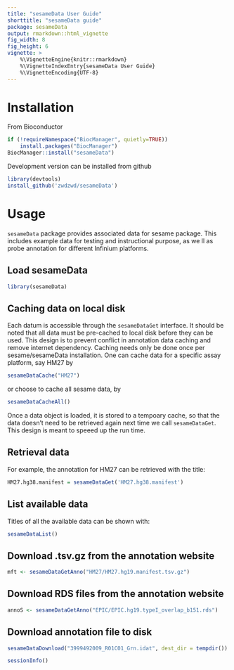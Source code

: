 ```yaml
---
title: "sesameData User Guide"
shorttitle: "sesameData guide"
package: sesameData
output: rmarkdown::html_vignette
fig_width: 8
fig_height: 6
vignette: >
    %\VignetteEngine{knitr::rmarkdown}
    %\VignetteIndexEntry{sesameData User Guide}
    %\VignetteEncoding{UTF-8}
---
```


# Installation

From Bioconductor
```r
if (!requireNamespace("BiocManager", quietly=TRUE))
    install.packages("BiocManager")
BiocManager::install("sesameData")
```

Development version can be installed from github
```r
library(devtools)
install_github('zwdzwd/sesameData')
```

# Usage

`sesameData` package provides associated data for sesame package. This includes
example data for testing and instructional purpose, as we ll as probe annotation
for different Infinium platforms.

## Load sesameData
```r
library(sesameData)
```

## Caching data on local disk

Each datum is accessible through the `sesameDataGet` interface. It should be
noted that all data must be pre-cached to local disk before they can be used.
This design is to prevent conflict in annotation data caching and remove
internet dependency. Caching needs only be done once per sesame/sesameData
installation. One can cache data for a specific assay platform, say HM27 by
```r
sesameDataCache("HM27")
```
or choose to cache all sesame data, by
```r
sesameDataCacheAll()
```

Once a data object is loaded, it is stored to a tempoary cache, so that the data
doesn't need to be retrieved again next time we call `sesameDataGet`. This
design is meant to speeed up the run time.

## Retrieval data

For example, the annotation for HM27 can be retrieved with the title: 
```r
HM27.hg38.manifest = sesameDataGet('HM27.hg38.manifest')
```

## List available data

Titles of all the available data can be shown with:
```r
sesameDataList()
```

## Download .tsv.gz from the annotation website
```r
mft <- sesameDataGetAnno("HM27/HM27.hg19.manifest.tsv.gz")
```

## Download RDS files from the annotation website
```r
annoS <- sesameDataGetAnno("EPIC/EPIC.hg19.typeI_overlap_b151.rds")
```

## Download annotation file to disk
```r
sesameDataDownload("3999492009_R01C01_Grn.idat", dest_dir = tempdir())
```

```r
sessionInfo()
```